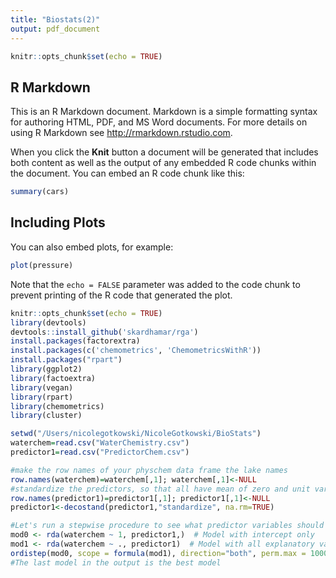 ```yaml
---
title: "Biostats(2)"
output: pdf_document
---
```


```r
knitr::opts_chunk$set(echo = TRUE)
```

## R Markdown

This is an R Markdown document. Markdown is a simple formatting syntax for authoring HTML, PDF, and MS Word documents. For more details on using R Markdown see <http://rmarkdown.rstudio.com>.

When you click the **Knit** button a document will be generated that includes both content as well as the output of any embedded R code chunks within the document. You can embed an R code chunk like this:

```r
summary(cars)
```

## Including Plots

You can also embed plots, for example:

```r
plot(pressure)
```

Note that the `echo = FALSE` parameter was added to the code chunk to prevent printing of the R code that generated the plot.

```r
knitr::opts_chunk$set(echo = TRUE)
library(devtools)
devtools::install_github('skardhamar/rga')
install.packages(factorextra)
install.packages(c('chemometrics', 'ChemometricsWithR'))
install.packages("rpart")
library(ggplot2)
library(factoextra)
library(vegan)
library(rpart)
library(chemometrics)
library(cluster)


```

```r
setwd("/Users/nicolegotkowski/NicoleGotkowski/BioStats")
waterchem=read.csv("WaterChemistry.csv")
predictor1=read.csv("PredictorChem.csv")
```

```r
#make the row names of your physchem data frame the lake names
row.names(waterchem)=waterchem[,1]; waterchem[,1]<-NULL
#standardize the predictors, so that all have mean of zero and unit variance
row.names(predictor1)=predictor1[,1]; predictor1[,1]<-NULL
predictor1<-decostand(predictor1,"standardize", na.rm=TRUE)

```


```r
#Let's run a stepwise procedure to see what predictor variables should remain in the RDA
mod0 <- rda(waterchem ~ 1, predictor1,)  # Model with intercept only
mod1 <- rda(waterchem ~ ., predictor1)  # Model with all explanatory variables
ordistep(mod0, scope = formula(mod1), direction="both", perm.max = 10000)
#The last model in the output is the best model
```

